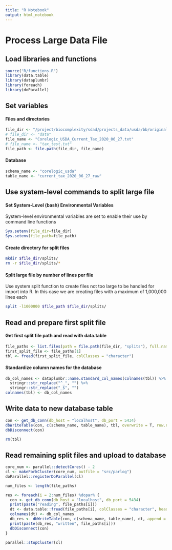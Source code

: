 ```yaml
---
title: "R Notebook"
output: html_notebook
---
```


# Process Large Data File

## Load libraries and functions

```r
source("R/functions.R")
library(data.table)
library(dataplumbr)
library(foreach)
library(doParallel)
```

## Set variables

#### Files and directories

```r
file_dir <- "/project/biocomplexity/sdad/projects_data/usda/bb/original/Corelogic_June_2020_Files"
# file_dir <- "data"
file_name <- "Corelogic_USDA_Current_Tax_2020_06_27.txt"
# file_name <- "tax_test.txt"
file_path <- file.path(file_dir, file_name)
```

#### Database

```r
schema_name <- "corelogic_usda"
table_name <- "current_tax_2020_06_27_raw"
```

## Use system-level commands to split large file

#### Set System-Level (bash) Environmental Variables

System-level environmental variables are set to enable their use by command line functions

```r
Sys.setenv(file_dir=file_dir)
Sys.setenv(file_path=file_path)
```

#### Create directory for split files

```bash
mkdir $file_dir/splits/
rm -r $file_dir/splits/*
```

#### Split large file by number of lines per file

Use system split function to create files not too large to be handled for import into R. In this case we are creating files with a maximum of 1,000,000 lines each

```bash
split -l1000000 $file_path $file_dir/splits/
```

## Read and prepare first split file

#### Get first split file path and read with data.table

```r
file_paths <- list.files(path = file.path(file_dir, "splits"), full.names = T)
first_split_file <- file_paths[1]
tbl <- fread(first_split_file, colClasses = "character")
```

#### Standardize column names for the database

```r
db_col_names <- dataplumbr::name.standard_col_names(colnames(tbl)) %>%
  stringr::str_replace("^_", "") %>%
  stringr::str_replace("_$", "")
colnames(tbl) <- db_col_names
```

## Write data to new database table

```r
con <- get_db_conn(db_host = "localhost", db_port = 5434)
dbWriteTable(con, c(schema_name, table_name), tbl, overwrite = T, row.names = F)
dbDisconnect(con)

rm(tbl)
```

## Read remaining split files and upload to database

```r
core_num <- parallel::detectCores() - 2
cl <- makeForkCluster(core_num, outfile = "src/parlog")
doParallel::registerDoParallel(cl)

num_files <- length(file_paths)

res <- foreach(i = 2:num_files) %dopar% {
  con <- get_db_conn(db_host = "localhost", db_port = 5434)
  print(paste("reading", file_paths[i]))
  dt <- data.table::fread(file_paths[i], colClasses = "character", header = FALSE)
  colnames(dt) <- db_col_names
  db_res <- dbWriteTable(con, c(schema_name, table_name), dt, append = TRUE, row.names = FALSE)
  print(paste(db_res, "written", file_paths[i]))
  dbDisconnect(con)
}

parallel::stopCluster(cl)
```
